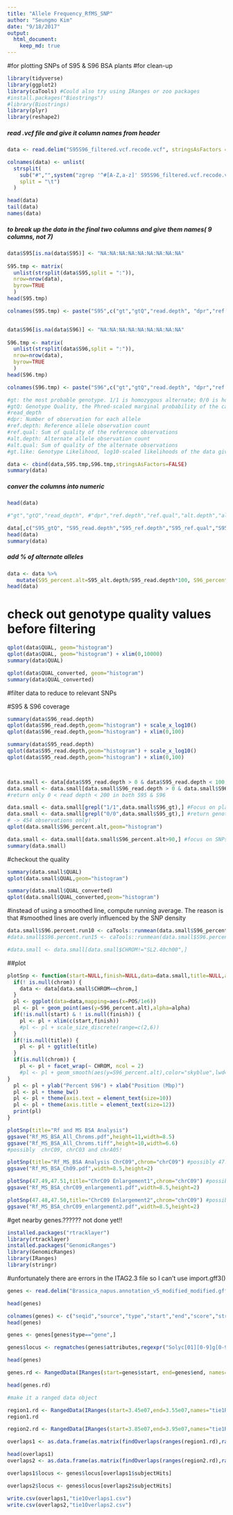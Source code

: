```yaml
---
title: "Allele Frequency_RfMS_SNP"
author: "Seungmo Kim"
date: "9/18/2017"
output:
  html_document:
    keep_md: true
---
```



#for plotting SNPs of S95 & S96 BSA plants
#for clean-up
```r
library(tidyverse)
library(ggplot2)
library(caTools) #Could also try using IRanges or zoo packages
#install.packages("Biostrings")
#library(Biostrings)
library(plyr)
library(reshape2)
```

##### read .vcf file and give it column names from header
```r
data <- read.delim("S95S96_filtered.vcf.recode.vcf", stringsAsFactors = FALSE, comment.char = "#", header=FALSE)

colnames(data) <- unlist(
  strsplit(
    sub("#","",system("zgrep '^#[A-Z,a-z]' S95S96_filtered.vcf.recode.vcf", intern = TRUE)),
    split = "\t")
  )

head(data)
tail(data)
names(data)
```
##### to break up the data in the final two columns and give them names( 9 columns, not 7)
```r
data$S95[is.na(data$S95)] <- "NA:NA:NA:NA:NA:NA:NA:NA:NA"
 
S95.tmp <- matrix(
  unlist(strsplit(data$S95,split = ":")),
  nrow=nrow(data),
  byrow=TRUE
  )
head(S95.tmp)

colnames(S95.tmp) <- paste("S95",c("gt","gtQ","read.depth", "dpr","ref.depth","ref.qual","alt.depth","alt.qual","gt.like"),sep="_")


data$S96[is.na(data$S96)] <- "NA:NA:NA:NA:NA:NA:NA:NA:NA"
 
S96.tmp <- matrix(
  unlist(strsplit(data$S96,split = ":")),
  nrow=nrow(data),
  byrow=TRUE
  )
head(S96.tmp)

colnames(S96.tmp) <- paste("S96",c("gt","gtQ","read.depth", "dpr","ref.depth","ref.qual","alt.depth","alt.qual","gt.like"),sep="_")

#gt: the most probable genotype. 1/1 is homozygous alternate; 0/0 is homozygous reference; 0/1 is heterozygous.
#gtQ: Genotype Quality, the Phred-scaled marginal probability of the called genotype 
#read_depth
#dpr: Number of observation for each allele 
#ref.depth: Reference allele observation count 
#ref.qual: Sum of quality of the reference observations 
#alt.depth: Alternate allele observation count 
#alt.qual: Sum of quality of the alternate observations 
#gt.like: Genotype Likelihood, log10-scaled likelihoods of the data given the called genotype for each possible genotype generated from the reference and alternate alleles given the sample ploidy 

data <- cbind(data,S95.tmp,S96.tmp,stringsAsFactors=FALSE)
summary(data)
```

##### conver the columns into numeric
```r
head(data)

#"gt","gtQ","read_depth", #"dpr","ref.depth","ref.qual","alt.depth","alt.qual","gt.like"

data[,c("S95_gtQ", "S95_read.depth","S95_ref.depth","S95_ref.qual","S95_alt.depth","S95_alt.qual","S96_gtQ", "S96_read.depth","S96_ref.depth","S96_ref.qual","S96_alt.depth","S96_alt.qual")] <- apply(data[,c("S95_gtQ","S95_read.depth","S95_ref.depth","S95_ref.qual","S95_alt.depth","S95_alt.qual", "S96_read.depth","S96_gtQ","S96_ref.depth","S96_ref.qual","S96_alt.depth","S96_alt.qual")], 2, as.numeric)
head(data)
summary(data)
```

##### add % of alternate alleles
```r
data <- data %>%
   mutate(S95_percent.alt=S95_alt.depth/S95_read.depth*100, S96_percent.alt=S96_alt.depth/S96_read.depth*100, QUAL_converted =(10)*log10(QUAL))
head(data)
```

# check out genotype quality values before filtering
```r
qplot(data$QUAL, geom="histogram") 
qplot(data$QUAL, geom="histogram") + xlim(0,10000)
summary(data$QUAL)

qplot(data$QUAL_converted, geom="histogram") 
summary(data$QUAL_converted)
```



#filter data to reduce to relevant SNPs

#S95 & S96 coverage
```r
summary(data$S96_read.depth)
qplot(data$S96_read.depth,geom="histogram") + scale_x_log10()
qplot(data$S96_read.depth,geom="histogram") + xlim(0,100)

summary(data$S95_read.depth)
qplot(data$S95_read.depth,geom="histogram") + scale_x_log10()
qplot(data$S95_read.depth,geom="histogram") + xlim(0,100)



data.small <- data[data$S95_read.depth > 0 & data$S95_read.depth < 100 ,] 
data.small <- data.small[data.small$S96_read.depth > 0 & data.small$S96_read.depth < 100 ,] 
#return only 0 < read depth < 200 in both S95 & S96
```

```r
data.small <- data.small[grepl("1/1",data.small$S96_gt),] #Focus on places where S96 is homozygous different from S95
data.small <- data.small[grepl("0/0",data.small$S95_gt),] #return genotype 1/1 in S96 & 0/0 in S95 of SNPs
# -> 454 observations only!
qplot(data.small$S96_percent.alt,geom="histogram")

data.small <- data.small[data.small$S96_percent.alt>90,] #focus on SNPs where we are confident that S96 is different from S95 -> 39 obervations only!
summary(data.small)
```

#checkout the quality
```r
summary(data.small$QUAL)
qplot(data.small$QUAL,geom="histogram") 

summary(data.small$QUAL_converted)
qplot(data.small$QUAL_converted,geom="histogram") 
```

#instead of using a smoothed line, compute running average.  The reason is that 
#smoothed lines are overly influenced by the SNP density
```r
data.small$S96.percent.run10 <- caTools::runmean(data.small$S96_percent.alt,10)
#data.small$S96.percent.run15 <- caTools::runmean(data.small$S96.percent.alt,15)

#data.small <- data.small[data.small$CHROM!="SL2.40ch00",]
```


##plot 
```r
plotSnp <- function(start=NULL,finish=NULL,data=data.small,title=NULL,alpha=0.5,chrom=NULL) {
  if(! is.null(chrom)) {
    data <- data[data.small$CHROM==chrom,]
  }
  pl <- ggplot(data=data,mapping=aes(x=POS/1e6))
  pl <- pl + geom_point(aes(y=S96_percent.alt),alpha=alpha)
  if(!is.null(start) & ! is.null(finish)) {
    pl <- pl + xlim(c(start,finish))
    #pl <- pl + scale_size_discrete(range=c(2,6))
  }
  if(!is.null(title)) {
    pl <- pl + ggtitle(title)
  }
  if(is.null(chrom)) {
    pl <- pl + facet_wrap(~ CHROM, ncol = 2)
    #pl <- pl + geom_smooth(aes(y=S96_percent.alt),color="skyblue",lwd=1) + ylim(0,100)
}
  pl <- pl + ylab("Percent S96") + xlab("Position (Mbp)")
  pl <- pl + theme_bw()
  pl <- pl + theme(axis.text = element_text(size=10))
  pl <- pl + theme(axis.title = element_text(size=12))
  print(pl)
}
```

```r
plotSnp(title="Rf and MS BSA Analysis")
ggsave("Rf_MS_BSA_All_Chroms.pdf",height=11,width=8.5)
ggsave("Rf_MS_BSA_All_Chroms.tiff",height=10,width=6.6)
#possibly  chrC09, chrC03 and chrA05!

plotSnp(title="Rf_MS_BSA Analysis ChrC09",chrom="chrC09") #possibly 47.1-47.7
ggsave("Rf_MS_BSA_Ch09.pdf",width=8.5,height=2)

plotSnp(47.49,47.51,title="ChrC09 Enlargement1",chrom="chrC09") #possibly 47.49-47.51
ggsave("Rf_MS_BSA_chrC09_enlargement1.pdf",width=8.5,height=2)

plotSnp(47.48,47.50,title="ChrC09 Enlargement2",chrom="chrC09") #possibly 47.48-47.50 & 47.2-47.24
ggsave("Rf_MS_BSA_chrC09_enlargement2.pdf",width=8.5,height=2)

```

#get nearby genes.?????? not done yet!!
```r
installed.packages("rtracklayer")
library(rtracklayer)
installed.packages("GenomicRanges")
library(GenomicRanges)
library(IRanges)
library(stringr)
```
#unfortunately there are errors in the ITAG2.3 file so I can't use import.gff3()
```r
genes <- read.delim("Brassica_napus.annotation_v5_modified_modified.gff3", sep="\t", comment.char="#", as.is=T,header=F)

head(genes)

colnames(genes) <- c("seqid","source","type","start","end","score","strand","phase","attributes")
head(genes)

genes <- genes[genes$type=="gene",]

genes$locus <- regmatches(genes$attributes,regexpr("Solyc[01][0-9]g[0-9]{6}",genes$attributes))

head(genes)

genes.rd <- RangedData(IRanges(start=genes$start, end=genes$end, names=genes$locus),space=genes$seqid)

head(genes.rd)

#make it a ranged data object

region1.rd <- RangedData(IRanges(start=3.45e07,end=3.55e07,names="tie1Region1"),space="SL2.40ch02")
region1.rd

region2.rd <- RangedData(IRanges(start=3.85e07,end=3.95e07,names="tie1Region2"),space="SL2.40ch02")

overlaps1 <- as.data.frame(as.matrix(findOverlaps(ranges(region1.rd),ranges(genes.rd))))

head(overlaps1)
overlaps2 <- as.data.frame(as.matrix(findOverlaps(ranges(region2.rd),ranges(genes.rd))))

overlaps1$locus <- genes$locus[overlaps1$subjectHits]

overlaps2$locus <- genes$locus[overlaps2$subjectHits]

write.csv(overlaps1,"tie1Overlaps1.csv")
write.csv(overlaps2,"tie1Overlaps2.csv")
```
